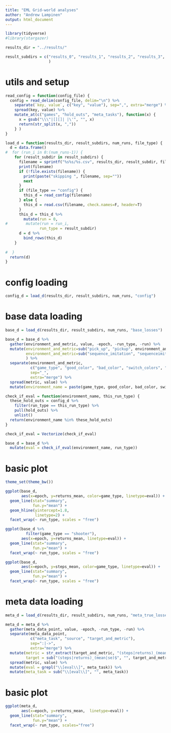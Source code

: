 ```yaml
---
title: "EML Grid-world analyses"
author: "Andrew Lampinen"
output: html_document
---
```


```r
library(tidyverse)
#library(stargazer)
```

```r
results_dir = "../results/"

result_subdirs = c("results_0", "results_1", "results_2", "results_3", "results_4", "results_5", "results_6", "results_7", "results_8", "results_9"
                   )

```

# utils and setup
```r
read_config = function(config_file) { 
  config = read_delim(config_file, delim="\n") %>%
    separate(`key, value`, c("key", "value"), sep=",", extra="merge") %>%
    spread(key, value) %>%
    mutate_at(c("games", "hold_outs", "meta_tasks"), function(x) {
      x = gsub("\\\"|[][]| |\'", "", x)
      return(str_split(x, ","))
    } )
}
```

```r
load_d = function(results_dir, result_subdirs, num_runs, file_type) {
  d = data.frame()
#  for (run_i in 0:(num_runs-1)) {
    for (result_subdir in result_subdirs) {
      filename = sprintf("%s%s/%s.csv", results_dir, result_subdir, file_type)
      print(filename)
      if (!file.exists(filename)) {
        print(paste("skipping ", filename, sep=""))
        next
      }
      if (file_type == "config") {
        this_d = read_config(filename)
      } else {
        this_d = read.csv(filename, check.names=F, header=T) 
      }
      this_d = this_d %>%
        mutate(run = 0,
#        mutate(run = run_i,
               run_type = result_subdir)
      d = d %>%
        bind_rows(this_d)
    }
    
#  }
  return(d)
}
```


# config loading

```r
config_d = load_d(results_dir, result_subdirs, num_runs, "config")
```

# base data loading

```r
base_d = load_d(results_dir, result_subdirs, num_runs, "base_losses")
```

```r
base_d = base_d %>%
  gather(environment_and_metric, value, -epoch, -run_type, -run) %>%
  mutate(environment_and_metric=sub("pick_up", "pickup", environment_and_metric),
         environment_and_metric=sub("sequence_imitation", "sequenceimitation", environment_and_metric),
         ) %>%
  separate(environment_and_metric, 
           c("game_type", "good_color", "bad_color", "switch_colors", "switch_left_right", "metric"),
           sep="_",
           extra="merge") %>%
  spread(metric, value) %>%
  mutate(environment_name = paste(game_type, good_color, bad_color, switch_colors, switch_left_right, sep="_"))
```

```r
check_if_eval = function(environment_name, this_run_type) {
  these_hold_outs = config_d %>% 
    filter(run_type == this_run_type) %>% 
    pull(hold_outs) %>%
    unlist()
  return(environment_name %in% these_hold_outs)
}

check_if_eval = Vectorize(check_if_eval)
```

```r
base_d = base_d %>% 
  mutate(eval = check_if_eval(environment_name, run_type))
```

# basic plot
```r
theme_set(theme_bw())
```

```r
ggplot(base_d,
       aes(x=epoch, y=returns_mean, color=game_type, linetype=eval)) +
  geom_line(stat="summary",
            fun.y="mean") +
  geom_hline(yintercept=1.8,
             linetype=2) +
  facet_wrap(~ run_type, scales = "free")
```

```r
ggplot(base_d %>% 
         filter(game_type == "shooter"),
       aes(x=epoch, y=returns_mean, linetype=eval)) +
  geom_line(stat="summary",
            fun.y="mean") +
  facet_wrap(~ run_type, scales = "free")
```

```r
ggplot(base_d,
       aes(x=epoch, y=steps_mean, color=game_type, linetype=eval)) +
  geom_line(stat="summary",
            fun.y="mean") +
  facet_wrap(~ run_type, scales = "free")
```

# meta data loading

```r
meta_d = load_d(results_dir, result_subdirs, num_runs, "meta_true_losses")
```

```r
meta_d = meta_d %>%
  gather(meta_data_point, value, -epoch, -run_type, -run) %>%
  separate(meta_data_point, 
           c("meta_task", "source", "target_and_metric"),
           sep=":|->",
           extra="merge") %>%
  mutate(metric = str_extract(target_and_metric, "(steps|returns)_(mean|se)$"),
         target = sub("(steps|returns)_(mean|se)$", "", target_and_metric)) %>%
  spread(metric, value) %>%
  mutate(eval = grepl("\\[eval\\]", meta_task)) %>%
  mutate(meta_task = sub("\\[eval\\]", "", meta_task))
```

# basic plot

```r
ggplot(meta_d,
       aes(x=epoch, y=returns_mean,  linetype=eval)) +
  geom_line(stat="summary",
            fun.y="mean") +
  facet_wrap(~ run_type, scales="free")
```